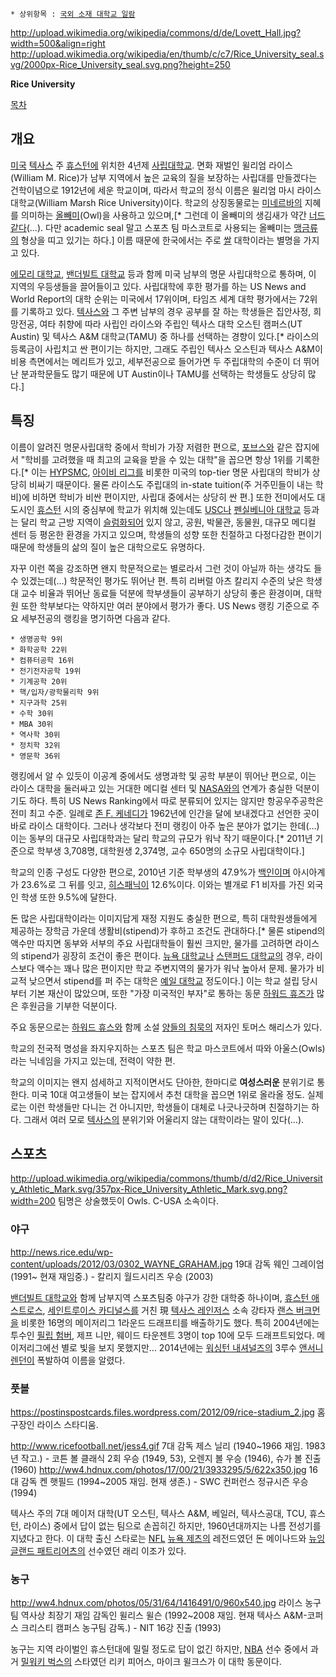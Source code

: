  * 상위항목 : [[국외 소재 대학교 일람]]

http://upload.wikimedia.org/wikipedia/commons/d/de/Lovett_Hall.jpg?width=500&align=right
http://upload.wikimedia.org/wikipedia/en/thumb/c/c7/Rice_University_seal.svg/2000px-Rice_University_seal.svg.png?height=250

'''Rice University'''

[[목차]]

== 개요 ==
[[미국]] [[텍사스]] 주 [[휴스턴]]에 위치한 4년제 [[사립대학교]]. 면화 재벌인 윌리엄 라이스(William M. Rice)가 남부 지역에서 높은 교육의 질을 보장하는 사립대를 만들겠다는 건학이념으로 1912년에 세운 학교이며, 따라서 학교의 정식 이름은 윌리엄 마시 라이스 대학교(William Marsh Rice University)이다. 학교의 상징동물로는 [[미네르바]]의 지혜를 의미하는 [[올빼미]](Owl)을 사용하고 있으며,[* 그런데 이 올빼미의 생김새가 약간 [[너드]]같다(…). 다만 academic seal 말고 스포츠 팀 마스코트로 사용되는 올빼미는 [[맹금류]]의 형상을 띠고 있기는 하다.] 이름 때문에 한국에서는 주로 [[쌀]] 대학이라는 별명을 가지고 있다.

[[에모리 대학교]], [[밴더빌트 대학교]] 등과 함께 미국 남부의 명문 사립대학으로 통하며, 이 지역의 우등생들을 끌어들이고 있다. 사립대학에 후한 평가를 하는 US News and World Report의 대학 순위는 미국에서 17위이며, 타임즈 세계 대학 평가에서는 72위를 기록하고 있다. [[텍사스]]와 그 주변 남부의 경우 공부를 잘 하는 학생들은 집안사정, 희망전공, 여타 취향에 따라 사립인 라이스와 주립인 텍사스 대학 오스틴 캠퍼스(UT Austin) 및 텍사스 A&M 대학교(TAMU) 중 하나를 선택하는 경향이 있다.[* 라이스의 등록금이 사립치고 싼 편이기는 하지만, 그래도 주립인 텍사스 오스틴과 텍사스 A&M이 비용 측면에서는 메리트가 있고, 세부전공으로 들어가면 두 주립대학의 수준이 더 뛰어난 분과학문들도 많기 때문에 UT Austin이나 TAMU를 선택하는 학생들도 상당히 많다.]

== 특징 ==
이름이 알려진 명문사립대학 중에서 학비가 가장 저렴한 편으로, [[포브스]]와 같은 잡지에서 "학비를 고려했을 때 최고의 교육을 받을 수 있는 대학"을 꼽으면 항상 1위를 기록한다.[* 이는 [[HYPSMC]], [[아이비 리그]]를 비롯한 미국의 top-tier 명문 사립대의 학비가 상당히 비싸기 때문이다. 물론 라이스도 주립대의 in-state tuition(주 거주민들이 내는 학비)에 비하면 학비가 비싼 편이지만, 사립대 중에서는 상당히 싼 편.] 또한 전미에서도 대도시인 [[휴스턴]] 시의 중심부에 학교가 위치해 있는데도 [[USC]]나 [[펜실베니아 대학교]] 등과는 달리 학교 근방 지역이 [[슬럼]]화되어 있지 않고, 공원, 박물관, 동물원, 대규모 메디컬 센터 등 평온한 환경을 가지고 있으며, 학생들의 성향 또한 친절하고 다정다감한 편이기 때문에 학생들의 삶의 질이 높은 대학으로도 유명하다.

자꾸 이런 쪽을 강조하면 왠지 학문적으로는 별로라서 그런 것이 아닐까 하는 생각도 들 수 있겠는데(…) 학문적인 평가도 뛰어난 편. 특히 리버럴 아츠 칼리지 수준의 낮은 학생 대 교수 비율과 뛰어난 동료들 덕분에 학부생들이 공부하기 상당히 좋은 환경이며, 대학원 또한 학부보다는 약하지만 여러 분야에서 평가가 좋다. US News 랭킹 기준으로 주요 세부전공의 랭킹을 명기하면 다음과 같다.

 * 생명공학 9위
 * 화학공학 22위
 * 컴퓨터공학 16위
 * 전기전자공학 19위
 * 기계공학 20위
 * 핵/입자/광학물리학 9위
 * 지구과학 25위
 * 수학 30위
 * MBA 30위
 * 역사학 30위
 * 정치학 32위
 * 영문학 36위

랭킹에서 알 수 있듯이 이공계 중에서도 생명과학 및 공학 부분이 뛰어난 편으로, 이는 라이스 대학을 둘러싸고 있는 거대한 메디컬 센터 및 [[NASA]]와의 연계가 충실한 덕분이기도 하다. 특히 US News Ranking에서 따로 분류되어 있지는 않지만 항공우주공학은 전미 최고 수준. 일례로 [[존 F. 케네디]]가 1962년에 인간을 달에 보내겠다고 선언한 곳이 바로 라이스 대학이다. 그러나 생각보다 전미 랭킹이 아주 높은 분야가 없기는 한데(…) 이는 동부의 대규모 사립대학과는 달리 학교의 규모가 워낙 작기 때문이다.[* 2011년 기준으로 학부생 3,708명, 대학원생 2,374명, 교수 650명의 소규모 사립대학이다.]

학교의 인종 구성도 다양한 편으로, 2010년 기준 학부생의 47.9%가 [[백인]]이며 아시아계가 23.6%로 그 뒤를 잇고, [[히스패닉]]이 12.6%이다. 이와는 별개로 F1 비자를 가진 외국인 학생 또한 9.5%에 달한다.

돈 많은 사립대학이라는 이미지답게 재정 지원도 충실한 편으로, 특히 대학원생들에게 제공하는 장학금 가운데 생활비(stipend)가 후하고 조건도 관대하다.[* 물론 stipend의 액수만 따지면 동부와 서부의 주요 사립대학들이 훨씬 크지만, 물가를 고려하면 라이스의 stipend가 굉장히 조건이 좋은 편이다. [[뉴욕 대학교]]나 [[스탠퍼드 대학교]]의 경우, 라이스보다 액수는 꽤나 많은 편이지만 학교 주변지역의 물가가 워낙 높아서 문제. 물가가 비교적 낮으면서 stipend를 퍼 주는 대학은 [[예일 대학교]] 정도이다.] 이는 학교 설립 당시부터 기본 재산이 많았으며, 또한 "가장 미국적인 부자"로 통하는 동문 [[하워드 휴즈]]가 많은 후원금을 기부한 덕분이다.

주요 동문으로는 [[하워드 휴스]]와 함께 소설 [[양들의 침묵]]의 저자인 토머스 해리스가 있다.

학교의 전국적 명성을 좌지우지하는 스포츠 팀은 학교 마스코트에서 따와 아울스(Owls)라는 닉네임을 가지고 있는데, 전력이 약한 편.

학교의 이미지는 왠지 섬세하고 지적이면서도 단아한, 한마디로 '''여성스러운''' 분위기로 통한다. 미국 10대 여고생들이 보는 잡지에서 추천 대학을 꼽으면 1위로 올라올 정도. 실제로는 이런 학생들만 다니는 건 아니지만, 학생들이 대체로 나긋나긋하며 친절하기는 하다. 그래서 여러 모로 [[텍사스]]의 분위기와 어울리지 않는 대학이라는 말이 있다(…).

== 스포츠 ==
http://upload.wikimedia.org/wikipedia/commons/thumb/d/d2/Rice_University_Athletic_Mark.svg/357px-Rice_University_Athletic_Mark.svg.png?width=200
팀명은 상술했듯이 Owls. C-USA 소속이다.

=== 야구 ===
http://news.rice.edu/wp-content/uploads/2012/03/0302_WAYNE_GRAHAM.jpg
19대 감독 웨인 그레이엄 (1991~ 현재 재임중.) - 칼리지 월드시리즈 우승 (2003)

[[밴더빌트 대학교]]와 함께 남부지역 스포츠팀중 야구가 강한 대학중 하나이며, [[휴스턴 애스트로스]], [[세인트루이스 카디널스]]를 거친 現 [[텍사스 레인저스]] 소속 강타자 [[랜스 버크먼]]을 비롯한 16명의 메이저리그 1라운드 드래프티를 배출하기도 했다. 특히 2004년에는 투수인 [[필립 험버]], 제프 니만, 웨이드 타운젠트 3명이 top 10에 모두 드래프트되었다. 메이저리그에선 별로 빛을 보지 못했지만... 2014년에는 [[워싱턴 내셔널즈]]의 3루수 [[앤서니 렌던]]이 폭발하여 이름을 알렸다.

=== 풋볼 === 
https://postinspostcards.files.wordpress.com/2012/09/rice-stadium_2.jpg
홈 구장인 라이스 스타디움.

http://www.ricefootball.net/jess4.gif
7대 감독 제스 닐리 (1940~1966 재임. 1983년 작고.) - 코튼 볼 클래식 2회 우승 (1949, 53), 오렌지 볼 우승 (1946), 슈가 볼 진출 (1960)
http://ww4.hdnux.com/photos/17/00/21/3933295/5/622x350.jpg
16대 감독 켄 햇필드 (1994~2005 재임. 현재 생존.) - SWC 컨퍼런스 정규시즌 우승 (1994)

텍사스 주의 7대 메이저 대학(UT 오스틴, 텍사스 A&M, 베일러, 텍사스공대, TCU, 휴스턴, 라이스) 중에서 답이 없는 팀으로 손꼽히긴 하지만, 1960년대까지는 나름 전성기를 지녔다고 한다. 이 대학 출신 스타로는 [[NFL]] [[뉴욕 제츠]]의 레전드였던 돈 메이나드와 [[뉴잉글랜드 패트리어츠]]의 선수였던 래리 이조가 있다.

=== 농구 ===
http://ww4.hdnux.com/photos/05/31/64/1416491/0/960x540.jpg
라이스 농구팀 역사상 최장기 재임 감독인 윌리스 윌슨 (1992~2008 재임. 현재 텍사스 A&M-코퍼스 크리스티 캠퍼스 농구팀 감독.) - NIT 16강 진출 (1993)

농구는 지역 라이벌인 휴스턴대에 밀릴 정도로 답이 없긴 하지만, [[NBA]] 선수 중에서 과거 [[밀워키 벅스]]의 스타였던 리키 피어스, 마이크 윌크스가 이 대학 동문이다.
